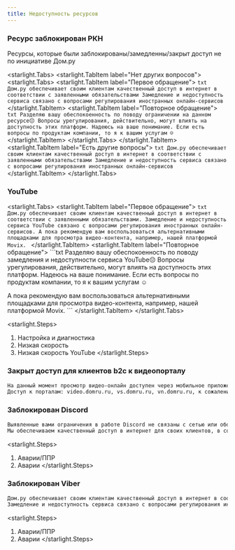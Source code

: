 ```yaml
---
title: Недоступность ресурсов
---
```


### Ресурс заблокирован РКН
Ресурсы, которые были заблокированы/замедленны/закрыт доступ не по инициативе Дом.ру

<starlight.Tabs>
    <starlight.TabItem label="Нет других вопросов">
        <starlight.Tabs>
            <starlight.TabItem label="Первое обращение">
            ```txt
            Дом.ру обеспечивает своим клиентам качественный доступ в интернет в соответствии с заявленными обязательствами
            Замедление и недоступность сервиса связано с вопросами регулирования иностранных онлайн-сервисов
            ```
            </starlight.TabItem>
            <starlight.TabItem label="Повторное обращение">
            ```txt
            Разделяю вашу обеспокоенность по поводу ограничении на данном ресурсе😔
            Вопросы урегулирования, действительно, могут влиять на доступность этих платформ.
            Надеюсь на ваше понимание. Если есть вопросы по продуктам компании, то я к вашим услугам ☺️
            ```
            </starlight.TabItem>
        </starlight.Tabs>
    </starlight.TabItem>
    <starlight.TabItem label="Есть другие вопросы">
        ```txt
        Дом.ру обеспечивает своим клиентам качественный доступ в интернет в соответствии с заявленными обязательствами
        Замедление и недоступность сервиса связано с вопросами регулирования иностранных онлайн-сервисов
        ```
    </starlight.TabItem>
</starlight.Tabs>

### YouTube
<starlight.Tabs>
    <starlight.TabItem label="Первое обращение">
    ```txt
Дом.ру обеспечивает своим клиентам качественный доступ в интернет в соответствии с заявленными обязательствами.
Замедление и недоступность сервиса YouTube связано с вопросами регулирования иностранных онлайн-сервисов.
А пока рекомендую вам воспользоваться альтернативными площадками для просмотра видео-контента, например, нашей платформой Movix.
    ```
    </starlight.TabItem>
    <starlight.TabItem label="Повторное обращение">
    ```txt
Разделяю вашу обеспокоенность по поводу замедления и недоступности сервиса YouTube😔
Вопросы урегулирования, действительно, могут влиять на доступность этих платформ.
Надеюсь на ваше понимание. Если есть вопросы по продуктам компании, то я к вашим услугам ☺️

А пока рекомендую вам воспользоваться альтернативными площадками для просмотра видео-контента, например, нашей платформой Movix.
    ```
    </starlight.TabItem>
</starlight.Tabs>

<starlight.Steps>
1. Настройка и диагностика
2. Низкая скорость
3. Низкая скорость YouTube
</starlight.Steps>

### Закрыт доступ для клиентов b2c к видеопорталу
```txt
На данный момент просмотр видео-онлайн доступен через мобильное приложение "Умный Дом.ру"
Доступ к порталам: video.domru.ru, vs.domru.ru, vn.domru.ru, к сожалению, закрыт - данные сайты больше не используются для просмотра видео с камер видеонаблюдения.
```

### Заблокирован Discord
```txt
Выявленные вами ограничения в работе Discord не связаны с сетью или оборудованием  оператора связи.
Мы обеспечиваем качественный доступ в интернет для своих клиентов, в соответствии с заявленными обязательствами.
```

<starlight.Steps>
1. Аварии/ППР
2. Аварии
</starlight.Steps>

### Заблокирован Viber
```txt
Дом.ру обеспечивает своим клиентам качественный доступ в интернет в соответствии с заявленными обязательствами.
Замедление и недоступность сервиса связано с вопросами регулирования иностранных онлайн-сервисов
```

<starlight.Steps>
1. Аварии/ППР
2. Аварии
</starlight.Steps>
